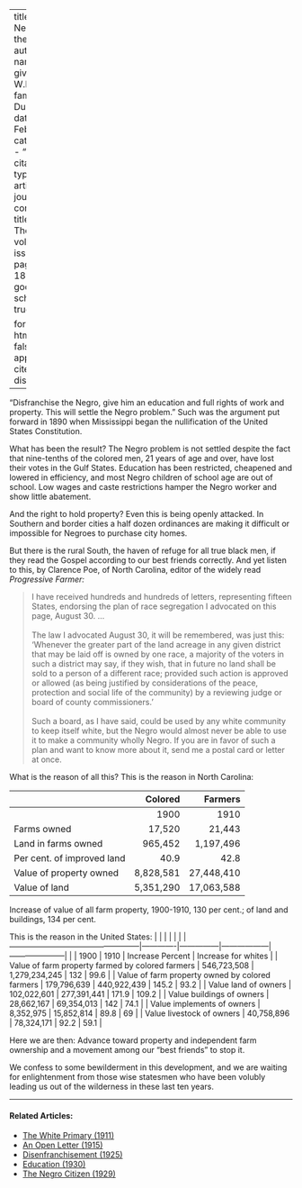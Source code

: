 
---
title: 'The Negro and the Land'
author:
  - name:
      given: W.E.B.
      family: Du Bois
date: Feb. 1914
categories: 
  - ""
citation: 
  type: article-journal
  container-title: The Crisis
  volume: 7
  issue: 4
  page: 189-190
google-scholar: true

format:
  html:
    toc: false
    appendix-cite-as: display
---



"Disfranchise the Negro, give him an education and full rights of work and
property. This will settle the Negro problem." Such was the argument put
forward in 1890 when Mississippi began the nullification of the United
States Constitution.

What has been the result? The Negro problem is not settled despite the
fact that nine-tenths of the colored men, 21 years of age and over, have
lost their votes in the Gulf States. Education has been restricted,
cheapened and lowered in efficiency, and most Negro children of school
age are out of school. Low wages and caste restrictions hamper the Negro
worker and show little abatement.

And the right to hold property? Even this is being openly attacked. In
Southern and border cities a half dozen ordinances are making it
difficult or impossible for Negroes to purchase city homes.

But there is the rural South, the haven of refuge for all true black
men, if they read the Gospel according to our best friends correctly.
And yet listen to this, by Clarence Poe, of North Carolina, editor of
the widely read *Progressive Farmer:*

> I have received hundreds and hundreds of letters, representing fifteen
States, endorsing the plan of race segregation I advocated on this page,
August 30. ...    
> &nbsp;    
> The law I advocated August 30, it will be remembered, was just this:
'Whenever the greater part of the land acreage in any given district that may be laid off is owned by one race, a majority of the voters in such a district may say, if they wish, that in future no land shall be sold to a person of a different race; provided such action is approved or allowed (as being justified by considerations of the peace, protection and social life of the community) by a reviewing judge or board of county commissioners.'    
> &nbsp;    
> Such a board, as I have said, could be used by any white community to
keep itself white, but the Negro would almost never be able to use it to
make a community wholly Negro. If you are in favor of such a plan and
want to know more about it, send me a postal card or letter at once.

What is the reason of all this? This is the reason in North Carolina:

|                            | Colored   | Farmers    |
|----------------------------|----------:|-----------:|
|                            | 1900      | 1910       |
| Farms owned                | 17,520    | 21,443     |
| Land in farms owned        | 965,452   | 1,197,496  |
| Per cent. of improved land | 40.9      | 42.8       |
| Value of property owned    | 8,828,581 | 27,448,410 |
| Value of land              | 5,351,290 | 17,063,588 |

Increase of value of all farm property, 1900-1910, 130 per cent.; of
land and buildings, 134 per cent.

This is the reason in the United States:
|                                                  |             |               |                  |                     |
|--------------------------------------------------|-------------|---------------|------------------|---------------------|
|                                                  | 1900        | 1910          | Increase Percent | Increase for whites |
| Value of farm property farmed by colored farmers | 546,723,508 | 1,279,234,245 | 132              | 99.6                |
| Value of farm property owned by colored farmers  | 179,796,639 | 440,922,439   | 145.2            | 93.2                |
| Value land of owners                             | 102,022,601 | 277,391,441   | 171.9            | 109.2               |
| Value buildings of owners                        | 28,662,167  | 69,354,013    | 142              | 74.1                |
| Value implements of owners                       | 8,352,975   | 15,852,814    | 89.8             | 69                  |
| Value livestock of owners                        | 40,758,896  | 78,324,171    | 92.2             | 59.1                |

Here we are then: Advance toward property and independent farm ownership
and a movement among our "best friends" to stop it.

We confess to some bewilderment in this development, and we are waiting
for enlightenment from those wise statesmen who have been volubly
leading us out of the wilderness in these last ten years.

<!-- Similar articles start here -->

<hr>
#### Related Articles:

* [The White Primary (1911)](/Volumes/01/05/white_primary.html)
* [An Open Letter (1915)](/Volumes/10/03/an_open_letter.html)
* [Disenfranchisement (1925)](/Volumes/30/02/disenfranchisement.html)
* [Education (1930)](/Volumes/37/02/education.html)
* [The Negro Citizen (1929)](/Volumes/36/05/negro_citizen.html)

<!-- Similar articles end here -->